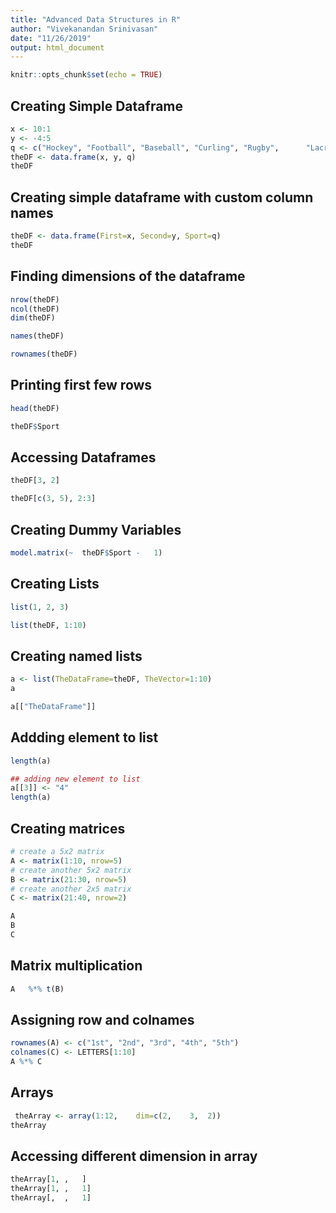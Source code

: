 ```yaml
---
title: "Advanced Data Structures in R"
author: "Vivekanandan Srinivasan"
date: "11/26/2019"
output: html_document
---
```


```r
knitr::opts_chunk$set(echo = TRUE)
```

## Creating Simple Dataframe

```r
x <- 10:1
y <- -4:5
q <- c("Hockey", "Football", "Baseball", "Curling", "Rugby",      "Lacrosse", "Basketball", "Tennis", "Cricket", "Soccer")
theDF <- data.frame(x, y, q)
theDF

```

## Creating simple dataframe with custom column names

```r
theDF <- data.frame(First=x, Second=y, Sport=q)
theDF
```

## Finding dimensions of the dataframe

```r
nrow(theDF)
ncol(theDF)
dim(theDF)
```

```r
names(theDF)
```

```r
rownames(theDF)
```

## Printing first few rows

```r
head(theDF)
```


```r
theDF$Sport
```

## Accessing Dataframes

```r
theDF[3, 2]
```

```r
theDF[c(3, 5), 2:3]
```

## Creating Dummy Variables

```r
model.matrix(~	theDF$Sport	-	1)

```

## Creating Lists

```r
list(1, 2, 3)
```


```r
list(theDF, 1:10)
```

## Creating named lists

```r
a <- list(TheDataFrame=theDF, TheVector=1:10)
a
```

```r
a[["TheDataFrame"]]

```

## Addding element to list

```r
length(a)

## adding new element to list
a[[3]] <- "4"
length(a)
```

## Creating matrices

```r
# create a 5x2 matrix
A <- matrix(1:10, nrow=5)
# create another 5x2 matrix
B <- matrix(21:30, nrow=5)
# create another 2x5 matrix
C <- matrix(21:40, nrow=2)
```

```r
A
B
C
```

## Matrix multiplication

```r
A	%*%	t(B)
```

## Assigning row and colnames

```r
rownames(A) <- c("1st", "2nd", "3rd", "4th", "5th")
colnames(C) <- LETTERS[1:10]
A %*% C
```


## Arrays

```r
 theArray <- array(1:12,	dim=c(2,	3,	2))
theArray
```

## Accessing different dimension in array

```r
theArray[1,	,	]
theArray[1,	,	1]
theArray[,	,	1]

```

